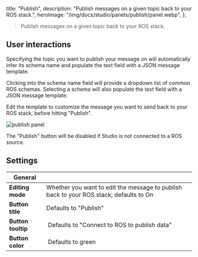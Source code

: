   title: "Publish",
  description: "Publish messages on a given topic back to your ROS stack.",
  heroImage: "/img/docs/studio/panels/publish/panel.webp",
};

> Publish messages on a given topic back to your ROS stack.

## User interactions

Specifying the topic you want to publish your message on will automatically infer its schema name and populate the text field with a JSON message template.

Clicking into the schema name field will provide a dropdown list of common ROS schemas. Selecting a schema will also populate the text field with a JSON message template.

Edit the template to customize the message you want to send back to your ROS stack, before hitting "Publish".

![publish panel](/img/docs/studio/panels/publish/panel.webp)

The "Publish" button will be disabled if Studio is not connected to a ROS source.

## Settings

| General            |                                                                                        |
| ------------------ | -------------------------------------------------------------------------------------- |
| **Editing mode**   | Whether you want to edit the message to publish back to your ROS stack; defaults to On |
| **Button title**   | Defaults to "Publish"                                                                  |
| **Button tooltip** |  Defaults to "Connect to ROS to publish data"                                          |
| **Button color**   |  Defaults to green                                                                     |
